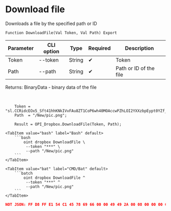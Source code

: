 ﻿---
sidebar_position: 11
---


# Download file
 Downloads a file by the specified path or ID



`Function DownloadFile(Val Token, Val Path) Export`

  | Parameter | CLI option | Type | Required | Description |
  |-|-|-|-|-|
  | Token | --token | String | &#x2714; | Token |
  | Path | --path | String | &#x2714; | Path or ID of the file |

  
  Returns:  BinaryData - binary data of the file

<br/>




```bsl title="1C:Enterprise/OneScript code example"
    Token = "sl.CCRidcEOx5_Sft41hhKNkIVvFAu8ZT1CoP6wh40MOAccwPZhLOI2YXXzbpEypt0YZf_3ZGYM9H...";
    Path  = "/New/pic.png";

    Result = OPI_Dropbox.DownloadFile(Token, Path);
```
 

 <Tabs>
  
    <TabItem value="bash" label="Bash" default>
        ```bash
            oint dropbox DownloadFile \
             --token "***" \
             --path "/New/pic.png"
        ```
    </TabItem>
  
    <TabItem value="bat" label="CMD/Bat" default>
        ```batch
            oint dropbox DownloadFile ^
             --token "***" ^
             --path "/New/pic.png"
        ```
    </TabItem>
</Tabs>


```json title="Result"
NOT JSON: FF D8 FF E1 54 C1 45 78 69 66 00 00 49 49 2A 00 08 00 00 00 0B 00 0E 01 02 00 20 00 00 00 92 00 00 00 0F 01 02 00 05 00 00 00 B2 00 00 00 10 01 02 00 07 00 00 00 B8 00 00 00 12 01 03 00 01 00…
```

